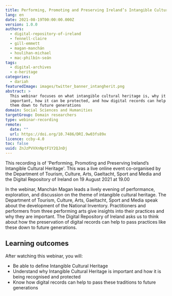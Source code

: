 ```yaml
---
title: Performing, Promoting and Preserving Ireland’s Intangible Cultural Heritage
lang: en
date: 2021-08-19T00:00:00.000Z
version: 1.0.0
authors:
  - digital-repository-of-ireland
  - fennell-claire
  - gill-emmett
  - magan-manchán
  - houlihan-michael
  - mac-philbín-seán
tags:
  - digital-archives
  - e-heritage
categories:
  - dariah
featuredImage: images/twitter_banner_intangherit.png
abstract: >
  This webinar focuses on what intangible cultural heritage is, why it's
  important, how it can be protected, and how digital records can help to pass
  them down to future generations
domain: Social Sciences and Humanities
targetGroup: Domain researchers
type: webinar-recording
remote:
  date: ""
  url: https://doi.org/10.7486/DRI.9w03fs89x
licence: ccby-4.0
toc: false
uuid: ZnJzPVVXnNptF1Y2QJnDj
---
```

This recording is of 'Performing, Promoting and Preserving Ireland’s Intangible Cultural Heritage'. This was a live online event co-organised by the Department of Tourism, Culture, Arts, Gaeltacht, Sport and Media and the Digital Repository of Ireland on 19 August 2021 at 19.00

In the webinar, Manchán Magan leads a lively evening of performance, exploration, and discussion on the theme of intangible cultural heritage. The Department of Tourism, Culture, Arts, Gaeltacht, Sport and Media speak about the development of the National Inventory. Practitioners and performers from three performing arts give insights into their practices and why they are important. The Digital Repository of Ireland asks us to think about how the preservation of digital records can help to pass practices like these down to future generations. 

## Learning outcomes

After watching this webinar, you will:

- Be able to define Intangible Cultural Heritage
- Understand why Intangible Cultural Heritage is important and how it is being recognised and protected
- Know how digital records can help to pass these traditions to future generations